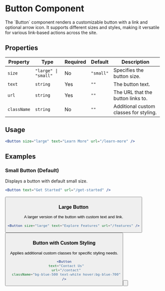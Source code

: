 
# Button Component

<div className="">
<p>The `Button` component renders a customizable button with a link and optional arrow icon. It supports different sizes and styles, making it versatile for various link-based actions across the site.</p>

## Properties

| Property    | Type                 | Required | Default   | Description                            |
| ----------- | -------------------- | -------- | --------- | -------------------------------------- |
| `size`      | `"large" \| "small"` | No       | `"small"` | Specifies the button size.             |
| `text`      | `string`             | Yes      | `""`      | The button text.                       |
| `url`       | `string`             | Yes      | `""`      | The URL that the button links to.      |
| `className` | `string`             | No       | `""`      | Additional custom classes for styling. |

## Usage

```jsx title="Button Component"
<Button size="large" text="Learn More" url="/learn-more" />
```

## Examples

### Small Button (Default)

Displays a button with default small size.

```jsx
<Button text="Get Started" url="/get-started" />
```

<Button text="Get Started" url="/get-started" />

### Large Button

A larger version of the button with custom text and link.

```jsx
<Button size="large" text="Explore Features" url="/features" />
```

<Button size="large" text="Explore Features" url="/features" />

### Button with Custom Styling

Applies additional custom classes for specific styling needs.

```jsx
<Button
  text="Contact Us"
  url="/contact"
  className="bg-blue-500 text-white hover:bg-blue-700"
/>
```

<Button
  text="Contact Us"
  url="/contact"
  className="bg-blue-500 text-white hover:bg-blue-700"
/>

</div>
